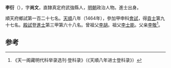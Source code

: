 '''李衍'''（{{bd|1428年||？}}），字'''尚文'''，直隸真定府武強縣人，[[明朝|明朝]]政治人物。進士出身。

順天府鄉試第一百二十七名。[[天顺_(明朝)|天順]]八年（1464年），參加甲申科[[會試|會試]]，得[[貢士|貢士]]第九十七名。[[殿試|殿試]]登[[進士|進士]]第三甲第六十八名。曾祖父[[李胡|李胡]]。祖父[[李士能|李士能]]。父亲[[李敬|李敬]]<ref>《天一阁藏明代科举录选刊·登科录》（《天順八年进士登科录》）</ref>。

==参考==
{{reflist}}
{{明朝人物小作品}}
{{天順八年甲申科殿試金榜}}